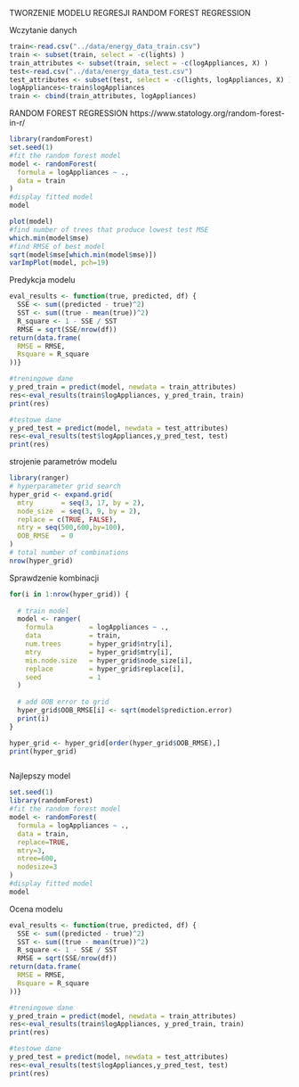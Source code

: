 
TWORZENIE MODELU REGRESJI RANDOM FOREST REGRESSION

Wczytanie danych
```r
train<-read.csv("../data/energy_data_train.csv")
train <- subset(train, select = -c(lights) )
train_attributes <- subset(train, select = -c(logAppliances, X) )
test<-read.csv("../data/energy_data_test.csv")
test_attributes <- subset(test, select = -c(lights, logAppliances, X) )
logAppliances<-train$logAppliances
train <- cbind(train_attributes, logAppliances)
```

RANDOM FOREST REGRESSION
https://www.statology.org/random-forest-in-r/

```r
library(randomForest)
set.seed(1)
#fit the random forest model
model <- randomForest(
  formula = logAppliances ~ .,
  data = train
)
#display fitted model
model
```
```r
plot(model)
#find number of trees that produce lowest test MSE
which.min(model$mse)
#find RMSE of best model
sqrt(model$mse[which.min(model$mse)]) 
varImpPlot(model, pch=19) 
```
Predykcja modelu
```r
eval_results <- function(true, predicted, df) {
  SSE <- sum((predicted - true)^2)
  SST <- sum((true - mean(true))^2)
  R_square <- 1 - SSE / SST
  RMSE = sqrt(SSE/nrow(df))
return(data.frame(
  RMSE = RMSE,
  Rsquare = R_square
))}

#treningowe dane
y_pred_train = predict(model, newdata = train_attributes)
res<-eval_results(train$logAppliances, y_pred_train, train)
print(res)

#testowe dane
y_pred_test = predict(model, newdata = test_attributes)
res<-eval_results(test$logAppliances,y_pred_test, test)
print(res)
```

strojenie parametrów modelu

```r
library(ranger)
# hyperparameter grid search
hyper_grid <- expand.grid(
  mtry       = seq(3, 17, by = 2),
  node_size  = seq(3, 9, by = 2),
  replace = c(TRUE, FALSE),
  ntry = seq(500,600,by=100),
  OOB_RMSE   = 0
)
# total number of combinations
nrow(hyper_grid)
```
Sprawdzenie kombinacji

```r
for(i in 1:nrow(hyper_grid)) {
  
  # train model
  model <- ranger(
    formula         = logAppliances ~ ., 
    data            = train, 
    num.trees       = hyper_grid$ntry[i],
    mtry            = hyper_grid$mtry[i],
    min.node.size   = hyper_grid$node_size[i],
    replace         = hyper_grid$replace[i],
    seed            = 1
  )
  
  # add OOB error to grid
  hyper_grid$OOB_RMSE[i] <- sqrt(model$prediction.error)
  print(i)
}


```

```r
hyper_grid <- hyper_grid[order(hyper_grid$OOB_RMSE),] 
print(hyper_grid)
```
```r

```

Najlepszy model

```r
set.seed(1)
library(randomForest)
#fit the random forest model
model <- randomForest(
  formula = logAppliances ~ .,
  data = train,
  replace=TRUE,
  mtry=3,
  ntree=600,
  nodesize=3
)
#display fitted model
model
```
Ocena modelu

```r
eval_results <- function(true, predicted, df) {
  SSE <- sum((predicted - true)^2)
  SST <- sum((true - mean(true))^2)
  R_square <- 1 - SSE / SST
  RMSE = sqrt(SSE/nrow(df))
return(data.frame(
  RMSE = RMSE,
  Rsquare = R_square
))}

#treningowe dane
y_pred_train = predict(model, newdata = train_attributes)
res<-eval_results(train$logAppliances, y_pred_train, train)
print(res)

#testowe dane
y_pred_test = predict(model, newdata = test_attributes)
res<-eval_results(test$logAppliances,y_pred_test, test)
print(res)
```

